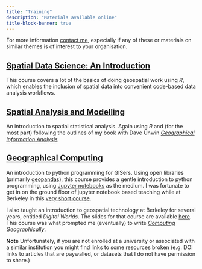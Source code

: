 ```yaml
---
title: "Training"
description: "Materials available online"
title-block-banner: true
---
```


For more information [contact me](mailto:osullivan512@gmail.com), especially if any of these or materials on similar themes is of interest to your organisation.

## [Spatial Data Science: An Introduction](https://dosull.github.io/Spatial-Data-Science/)
This course covers a lot of the basics of doing geospatial work using _R_, which enables the inclusion of spatial data into convenient code-based data analysis workflows.

## [Spatial Analysis and Modelling](https://github.com/DOSull/Spatial-Analysis-and-Modelling)
An introduction to spatial statistical analysis. Again using _R_ and (for the most part) following the outlines of my book with Dave Unwin [_Geographical Information Analysis_](books.html#geographic-information-analysis)

## [Geographical Computing](https://github.com/DOSull/Geographical-Computing)
An introduction to python programming for GISers. Using open libraries (primarily [geopandas](https://geopandas.org)), this course provides a gentle introduction to python programming, using [Jupyter notebooks](https://jupyter.org) as the medium. I was fortunate to get in on the ground floor of jupyter notebook based teaching while at Berkeley in this [very short course](https://github.com/DOSull/Geog-88-labs).

I also taught an introduction to geospatial technology at Berkeley for several years, entitled _Digital Worlds_. The slides for that course are available [here](https://southosullivan.com/geog80). This course was what prompted me (eventually) to write [_Computing Geographically_](books.html#computing-geographically).

**Note** Unfortunately, if you are not enrolled at a university or associated with a similar institution you might find links to some resources broken (e.g. DOI links to articles that are paywalled, or datasets that I do not have permission to share.)

